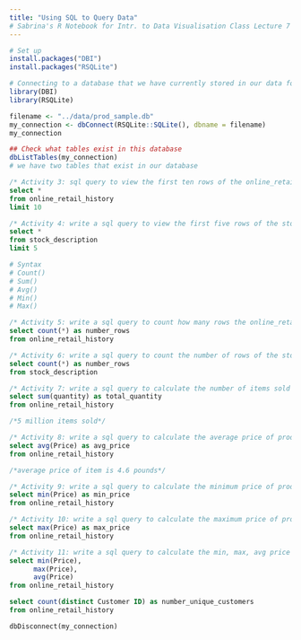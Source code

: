 ```yaml
---
title: "Using SQL to Query Data"
# Sabrina's R Notebook for Intr. to Data Visualisation Class Lecture 7 <3
---
```



```r
# Set up
install.packages("DBI")
install.packages("RSQLite")
```


```r
# Connecting to a database that we have currently stored in our data folder
library(DBI)
library(RSQLite)

filename <- "../data/prod_sample.db"
my_connection <- dbConnect(RSQLite::SQLite(), dbname = filename)
my_connection

```

```r
## Check what tables exist in this database
dbListTables(my_connection)
# we have two tables that exist in our database
```


```sql
/* Activity 3: sql query to view the first ten rows of the online_retail_history table - be sure to pass in the connecrion */
select *
from online_retail_history
limit 10
```


```sql
/* Activity 4: write a sql query to view the first five rows of the stock_description table - be sure to pass in the connection */
select *
from stock_description
limit 5
```


```r
# Syntax
# Count()
# Sum()
# Avg()
# Min()
# Max()
```


```sql
/* Activity 5: write a sql query to count how many rows the online_retail_history table contains */
select count(*) as number_rows
from online_retail_history
```


```sql
/* Activity 6: write a sql query to count the number of rows of the stock_description table */
select count(*) as number_rows
from stock_description
```


```sql
/* Activity 7: write a sql query to calculate the number of items sold */
select sum(quantity) as total_quantity
from online_retail_history

/*5 million items sold*/
```


```sql
/* Activity 8: write a sql query to calculate the average price of products sold */
select avg(Price) as avg_price
from online_retail_history

/*average price of item is 4.6 pounds*/
```


```sql
/* Activity 9: write a sql query to calculate the minimum price of products sold */
select min(Price) as min_price
from online_retail_history

```


```sql
/* Activity 10: write a sql query to calculate the maximum price of products sold */
select max(Price) as max_price
from online_retail_history
```


```sql
/* Activity 11: write a sql query to calculate the min, max, avg price of products sold */
select min(Price),
      max(Price), 
      avg(Price)
from online_retail_history
```


```sql
select count(distinct Customer ID) as number_unique_customers
from online_retail_history
```


```sql
dbDisconnect(my_connection)
```

